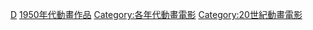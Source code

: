 [[Category:1950年代電影作品|D]]
[[Category:1950年代動畫作品|]]
[[Category:各年代動畫電影|Category:各年代動畫電影]]
[[Category:20世紀動畫電影|Category:20世紀動畫電影]]